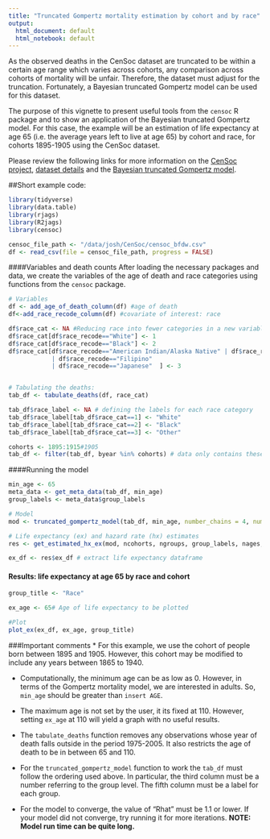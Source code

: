 ```yaml
---
title: "Truncated Gompertz mortality estimation by cohort and by race"
output:
  html_document: default
  html_notebook: default
---
```


As the observed deaths in the CenSoc dataset are truncated to be within a certain age range which varies across cohorts, any comparison across cohorts of mortality will be unfair. Therefore, the dataset must adjust for the truncation. Fortunately, a Bayesian truncated Gompertz model can be used for this dataset. 

The purpose of this vignette to present useful tools from the `censoc` R package and to show an application of the Bayesian truncated Gompertz model. For this case, the example will be an estimation of life expectancy at age 65 (i.e. the average years left to live at age 65) by cohort and race, for cohorts 1895-1905 using the CenSoc dataset.

Please review the following links for more information on the [CenSoc project](https://censoc.demog.berkeley.edu/), [dataset details](https://censoc.demog.berkeley.edu/articles/match_document.html) and the [Bayesian truncated Gompertz model](https://censoc.demog.berkeley.edu/articles/censoc_chapter.pdf).

##Short example code:
```r
library(tidyverse)
library(data.table)
library(rjags)
library(R2jags)
library(censoc)
```

```r
censoc_file_path <- "/data/josh/CenSoc/censoc_bfdw.csv"
df <- read_csv(file = censoc_file_path, progress = FALSE)
```

####Variables and death counts
After loading the necessary packages and data, we create the variables of the age of death and race categories using functions from the `censoc` package. 

```r
# Variables
df <- add_age_of_death_column(df) #age of death
df<-add_race_recode_column(df) #covariate of interest: race

df$race_cat <- NA #Reducing race into fewer categories in a new variable
df$race_cat[df$race_recode=="White"] <- 1
df$race_cat[df$race_recode=="Black"] <- 2
df$race_cat[df$race_recode=="American Indian/Alaska Native" | df$race_recode=="Chinese"
            | df$race_recode=="Filipino" 
            | df$race_recode=="Japanese"  ] <- 3


# Tabulating the deaths:
tab_df <- tabulate_deaths(df, race_cat)

tab_df$race_label <- NA # defining the labels for each race category
tab_df$race_label[tab_df$race_cat==1] <- "White"
tab_df$race_label[tab_df$race_cat==2] <- "Black"
tab_df$race_label[tab_df$race_cat==3] <- "Other"

cohorts <- 1895:1915#1905
tab_df <- filter(tab_df, byear %in% cohorts) # data only contains these cohorts

```

####Running the model
```r
min_age <- 65
meta_data <- get_meta_data(tab_df, min_age)
group_labels <- meta_data$group_labels

# Model
mod <- truncated_gompertz_model(tab_df, min_age, number_chains = 4, number_iterations = 10000, run_in_parallel = TRUE)
```

```r
# Life expectancy (ex) and hazard rate (hx) estimates
res <- get_estimated_hx_ex(mod, ncohorts, ngroups, group_labels, nages, alpha_level = 0.05)

ex_df <- res$ex_df # extract life expectancy dataframe

```
#### Results: life expectancy at age 65 by race and cohort

```r
group_title <- "Race"

ex_age <- 65# Age of life expectancy to be plotted 

#Plot
plot_ex(ex_df, ex_age, group_title)
```

###Important comments
* For this example, we use the cohort of people born between 1895 and 1905. However, this cohort may be modified to include any years between 1865 to 1940.

* Computationally, the minimum age can be as low as 0. However, in terms of the Gompertz mortality model, we are interested in adults. So, `min_age` should be greater than `insert AGE`. 

* The maximum age is not set by the user, it its fixed at 110. However, setting `ex_age` at 110 will yield a graph with no useful results. 

* The `tabulate_deaths` function removes any observations whose year of death falls outside in the period 1975-2005. It also restricts the age of death to be in between 65 and 110. 

* For the `truncated_gompertz_model` function to work the `tab_df` must follow the ordering used above. In particular, the third column must be a number referring to the group level. The fifth column must be a label for each group.

* For the model to converge, the value of "Rhat" must be 1.1 or lower. If your model did not converge, try running it for more iterations. 
__NOTE: Model run time can be quite long.__
  


 